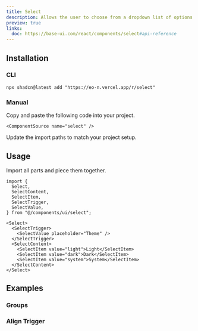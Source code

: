 ```yaml
---
title: Select
description: Allows the user to choose from a dropdown list of options.
preview: true
links:
  doc: https://base-ui.com/react/components/select#api-reference
---
```


<ComponentTabs name="select-demo" />

## Installation

### CLI

```package-install
npx shadcn@latest add "https://eo-n.vercel.app/r/select"
```

### Manual

<Steps>

  <Step>
    Copy and paste the following code into your project.

    <ComponentSource name="select" />

  </Step>
  
  <Step>Update the import paths to match your project setup.</Step>

</Steps>

## Usage

Import all parts and piece them together.

```tsx
import {
  Select,
  SelectContent,
  SelectItem,
  SelectTrigger,
  SelectValue,
} from "@/components/ui/select";
```

```tsx
<Select>
  <SelectTrigger>
    <SelectValue placeholder="Theme" />
  </SelectTrigger>
  <SelectContent>
    <SelectItem value="light">Light</SelectItem>
    <SelectItem value="dark">Dark</SelectItem>
    <SelectItem value="system">System</SelectItem>
  </SelectContent>
</Select>
```

## Examples

### Groups

<ComponentTabs name="select-with-group" />

### Align Trigger

<ComponentTabs name="select-align-trigger" />